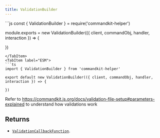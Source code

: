 ```yaml
---
title: ValidationBuilder
---
```



<Tabs>
<TabItem label="CommonJS">
```js
const { ValidationBuilder } = require('commandkit-helper')

module.exports = new ValidationBuilder(({ client, commandObj, handler, interaction }) => {

})

````
</TabItem>
<TabItem label="ESM">
```ts
import { ValidationBuilder } from 'commandkit-helper'

export default new ValidationBuilder(({ client, commandObj, handler, interaction }) => {

})
````

</TabItem>
</Tabs>

Refer to https://commandkit.js.org/docs/validation-file-setup#parameters-explained to understand how validations work

## Returns

-   [`ValidationCallbackFunction`](/CommandKit-Helper/docs/typedef/validationcallbackfunction).
